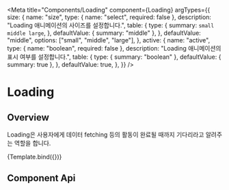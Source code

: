 
<Meta
  title="Components/Loading"
  component={Loading}
  argTypes={{
    size: {
      name: "size",
      type: { name: "select", required: false },
      description: "Loading 애니메이션의 사이즈를 설정합니다.",
      table: {
        type: {
          summary: `small middle large`,
        },
        defaultValue: { summary: "middle" },
      },
      defaultValue: "middle",
      options: ["small", "middle", "large"],
    },
    active: {
      name: "active",
      type: { name: "boolean", required: false },
      description: "Loading 애니메이션의 표시 여부를 설정합니다.",
      table: {
        type: { summary: "boolean" },
        defaultValue: { summary: true },
      },
      defaultValue: true,
    },
  }}
/>

# Loading

## Overview

Loading은 사용자에게 데이터 fetching 등의 활동이 완료될 때까지 기다리라고 알려주는 역할을 합니다.


<Canvas>
  <Story name="Default" args={{}}>
    {Template.bind({})}
  </Story>
</Canvas>

## Component Api

<ArgsTable story="Default" />
